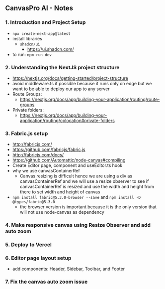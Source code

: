 ## CanvasPro AI - Notes

### 1. Introduction and Project Setup

- `npx create-next-app@latest`
- install libraries
  - `shadcn/ui`
    - https://ui.shadcn.com/
- to run: `npm run dev`

### 2. Understanding the NextJS project structure

- https://nextjs.org/docs/getting-started/project-structure
- avoid middleware.ts if possible because it runs only on edge but we want to be able to deploy our app to any server
- Route Groups:
  - https://nextjs.org/docs/app/building-your-application/routing/route-groups
- Private folders:
  - https://nextjs.org/docs/app/building-your-application/routing/colocation#private-folders

### 3. Fabric.js setup

- http://fabricjs.com/
- https://github.com/fabricjs/fabric.js
- http://fabricjs.com/docs/
- https://github.com/Automattic/node-canvas#compiling
- Create Editor page, component and useEditor.ts hook
- why we use canvasContainerRef
  - Canvas resizing is difficult hence we are using a div as canvasContainerRef and we will use a resize observer to see if canvasContainerRef is resized and use the width and height from there to set width and height of canvas
- `npm install fabric@5.3.0-browser --save` and `npm install -D @types/fabric@5.3.0`
  - the browser version is important because it is the only version that will not use node-canvas as dependency

### 4. Make responsive canvas using Resize Observer and add auto zoom

### 5. Deploy to Vercel

### 6. Editor page layout setup

- add components: Header, Sidebar, Toolbar, and Footer

### 7. Fix the canvas auto zoom issue
